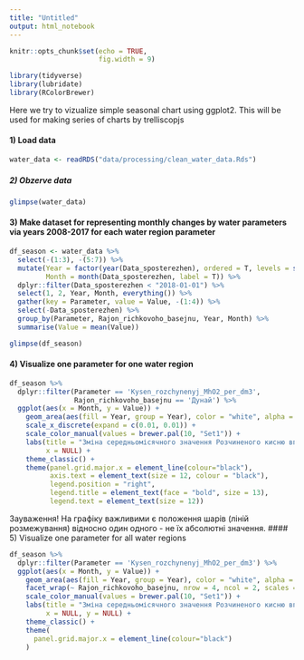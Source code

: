 ```yaml
---
title: "Untitled"
output: html_notebook
---
```


```r
knitr::opts_chunk$set(echo = TRUE,
                      fig.width = 9)

library(tidyverse)
library(lubridate)
library(RColorBrewer)
```

Here we try to vizualize simple seasonal chart using ggplot2. This will be used for making series of charts by trelliscopjs 

#### 1) Load data
```r
water_data <- readRDS("data/processing/clean_water_data.Rds")
```
##### 2) Obzerve data
```r
glimpse(water_data)
```
#### 3) Make dataset for representing monthly changes by water parameters via years 2008-2017 for each water region parameter
```r
df_season <- water_data %>% 
  select(-(1:3), -(5:7)) %>%
  mutate(Year = factor(year(Data_sposterezhen), ordered = T, levels = seq(2017, 2008, -1)),
         Month = month(Data_sposterezhen, label = T)) %>% 
  dplyr::filter(Data_sposterezhen < "2018-01-01") %>% 
  select(1, 2, Year, Month, everything()) %>% 
  gather(key = Parameter, value = Value, -(1:4)) %>% 
  select(-Data_sposterezhen) %>% 
  group_by(Parameter, Rajon_richkovoho_basejnu, Year, Month) %>% 
  summarise(Value = mean(Value))

glimpse(df_season)
```
#### 4) Visualize one parameter for one water region
```r
df_season %>% 
  dplyr::filter(Parameter == 'Kysen_rozchynenyj_MhO2_per_dm3',
                Rajon_richkovoho_basejnu == 'Дунай') %>%
  ggplot(aes(x = Month, y = Value)) +
    geom_area(aes(fill = Year, group = Year), color = "white", alpha = 0.8) +
    scale_x_discrete(expand = c(0.01, 0.01)) +
    scale_color_manual(values = brewer.pal(10, "Set1")) +
    labs(title = "Зміна середньомісячного значення Розчиненого кисню впродовж кожного року",
         x = NULL) +
    theme_classic() +
    theme(panel.grid.major.x = element_line(colour="black"),
          axis.text = element_text(size = 12, colour = "black"),
          legend.position = "right",
          legend.title = element_text(face = "bold", size = 13),
          legend.text = element_text(size = 12))
```
Зауваження! На графіку важливими є положення шарів (ліній розмежування) відносно один одного - не їх абсолютні значення.
#### 5) Visualize one parameter for all water regions
```r
df_season %>% 
  dplyr::filter(Parameter == 'Kysen_rozchynenyj_MhO2_per_dm3') %>%
  ggplot(aes(x = Month, y = Value)) +
    geom_area(aes(fill = Year, group = Year), color = "white", alpha = 0.8) +
    facet_wrap(~ Rajon_richkovoho_basejnu, nrow = 4, ncol = 2, scales = "free_y") +
    scale_color_manual(values = brewer.pal(10, "Set1")) +
    labs(title = "Зміна середньомісячного значення Розчиненого кисню впродовж кожного року",
         x = NULL, y = NULL) +
    theme_classic() +
    theme(
      panel.grid.major.x = element_line(colour="black")
    )
```
